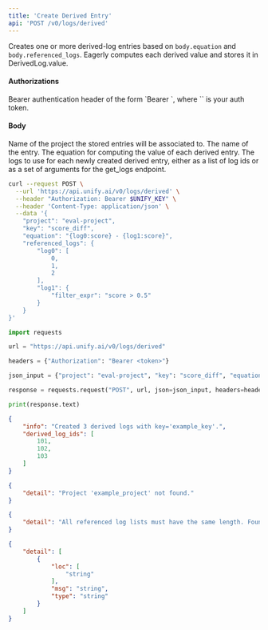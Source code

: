 ```yaml
---
title: 'Create Derived Entry'
api: 'POST /v0/logs/derived'
---
```

Creates one or more derived-log entries based on `body.equation` and `body.referenced_logs`.
Eagerly computes each derived value and stores it in DerivedLog.value.

#### Authorizations

<ParamField header="Authorization" type="string" required="true">
  Bearer authentication header of the form `Bearer <token>`, where `<token>` is your auth token.
</ParamField>

#### Body

<ParamField body="project" type="string" required="true">
Name of the project the stored entries will be associated to.
</ParamField>

<ParamField body="key" type="string" required="true">
The name of the entry.
</ParamField>

<ParamField body="equation" type="string" required="true">
The equation for computing the value of each derived entry.
</ParamField>

<ParamField body="referenced_logs" type="object" required="true">
The logs to use for each newly created derived entry, either as a list of log ids or as a set of arguments for the get_logs endpoint.
</ParamField>

<RequestExample>

```bash cURL
curl --request POST \
  --url 'https://api.unify.ai/v0/logs/derived' \
  --header "Authorization: Bearer $UNIFY_KEY" \
  --header 'Content-Type: application/json' \
  --data '{
    "project": "eval-project",
    "key": "score_diff",
    "equation": "{log0:score} - {log1:score}",
    "referenced_logs": {
        "log0": [
            0,
            1,
            2
        ],
        "log1": {
            "filter_expr": "score > 0.5"
        }
    }
}'
```

```python Python
import requests

url = "https://api.unify.ai/v0/logs/derived"

headers = {"Authorization": "Bearer <token>"}

json_input = {"project": "eval-project", "key": "score_diff", "equation": "{log0:score} - {log1:score}", "referenced_logs": {"log0": [0, 1, 2], "log1": {"filter_expr": "score > 0.5"}}}

response = requests.request("POST", url, json=json_input, headers=headers)

print(response.text)
```

</RequestExample>
<ResponseExample>

```json 200
{
    "info": "Created 3 derived logs with key='example_key'.",
    "derived_log_ids": [
        101,
        102,
        103
    ]
}
```

```json 404
{
    "detail": "Project 'example_project' not found."
}
```

```json 400
{
    "detail": "All referenced log lists must have the same length. Found lengths: [2, 3]."
}
```

```json 422
{
    "detail": [
        {
            "loc": [
                "string"
            ],
            "msg": "string",
            "type": "string"
        }
    ]
}
```

</ResponseExample>
